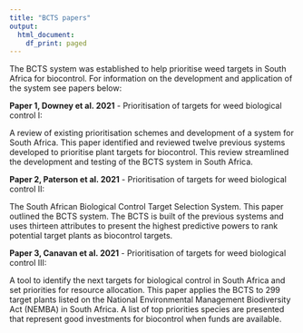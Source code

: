 ```yaml
---
title: "BCTS papers"
output:
  html_document:
    df_print: paged
---
```


The BCTS system was established to help prioritise weed targets in South Africa for
biocontrol. For information on the development and application of the system see papers
below:

**Paper 1, Downey et al. 2021** <insert_url_when_available> - Prioritisation of targets for weed biological control I: 

A review of existing prioritisation schemes and development of a system for South Africa.
This paper identified and reviewed twelve previous systems developed to prioritise plant
targets for biocontrol. This review streamlined the development and testing of the BCTS
system in South Africa.

**Paper 2, Paterson et al. 2021** <insert_url_when_available> - Prioritisation of targets for weed biological control II: 

The South African Biological Control Target Selection System. This paper outlined the BCTS system. The BCTS is built of the previous systems and uses thirteen attributes to present the highest predictive powers to rank potential target plants as biocontrol targets.

**Paper 3, Canavan et al. 2021** <insert_url_when_available> - Prioritisation of targets for weed biological control III:

A tool to identify the next targets for biological control in South Africa and set priorities for
resource allocation. This paper applies the BCTS to 299 target plants listed on the National Environmental
Management Biodiversity Act (NEMBA) in South Africa. A list of top priorities species are
presented that represent good investments for biocontrol when funds are available.